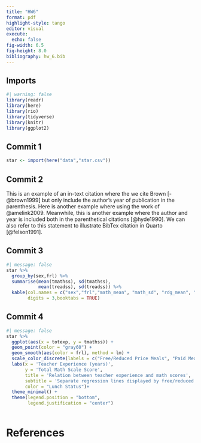 ```yaml
---
title: "HW6"
format: pdf
highlight-style: tango
editor: visual
execute:
  echo: false
fig-width: 6.5
fig-height: 8.0
bibliography: hw_6.bib
---
```


## Imports
```r
#| warning: false
library(readr)
library(here) 
library(rio) 
library(tidyverse)
library(knitr) 
library(ggplot2)

```
## Commit 1

```r
star <- import(here("data","star.csv"))  
```

## Commit 2

This is an example of an in-text citation where the we cite Brown [-@brown1999] but only include the author's year of publication in the parenthesis. Here is another example where using the work of @amelink2009. Meanwhile, this is another example where the author and year is included both in the parenthetical citations [@hyde1990]. We can also refer to this statement to illustrate BibTex citation in Quarto [@felson1991].

## Commit 3
```r
#| message: false
star %>%   
  group_by(sex,frl) %>%  
  summarise(mean(tmathss), sd(tmathss),   
            mean(treadss), sd(treadss)) %>%  
  kable(col.names = c("sex","frl","math_mean", "math_sd", "rdg_mean", "rdg_sd"), 
        digits = 3,booktabs = TRUE) 
```

## Commit 4
```r
#| message: false
star %>%
  ggplot(aes(x = totexp, y = tmathss)) +
  geom_point(color = "gray60") +
  geom_smooth(aes(color = frl), method = lm) +
  scale_color_discrete(labels = c("Free/Reduced Price Meals", "Paid Meals"))+
  labs(x = 'Teacher Experience (years)',
       y = 'Total Math Scale Score',
       title = 'Relation between teacher experience and math scores',
       subtitle = 'Separate regression lines displayed by free/reduced price lunch status',
       color = "Lunch Status")+
  theme_minimal() +
  theme(legend.position = "bottom",
        legend.justification = "center")
  
```
# References